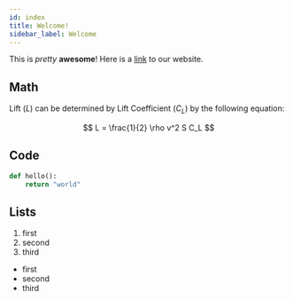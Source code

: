 ```yaml
---
id: index
title: Welcome!
sidebar_label: Welcome
---
```


This is _pretty_ **awesome**! Here is a [link](https://projectcaelus.org) to our website.

## Math

Lift ($L$) can be determined by Lift Coefficient ($C_L$) by the following equation:

$$
L = \frac{1}{2} \rho v^2 S C_L
$$

## Code

```python
def hello():
    return "world"
```

## Lists

1. first
2. second
3. third

-   first
-   second
-   third

